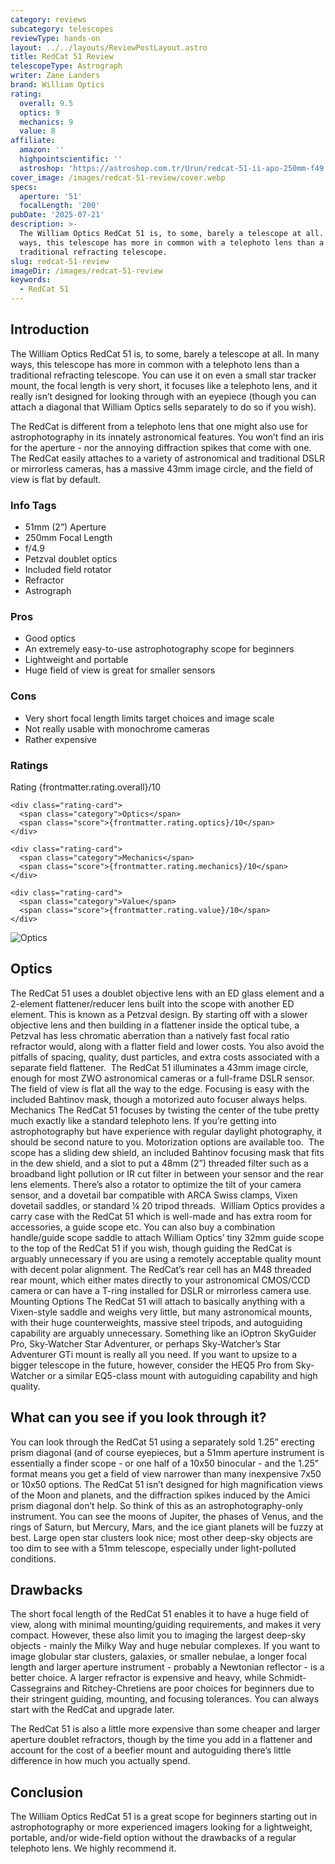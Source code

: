 ```yaml
---
category: reviews
subcategory: telescopes
reviewType: hands-on
layout: ../../layouts/ReviewPostLayout.astro
title: RedCat 51 Review
telescopeType: Astrograph
writer: Zane Landers
brand: William Optics
rating:
  overall: 9.5
  optics: 9
  mechanics: 9
  value: 8
affiliate:
  amazon: ''
  highpointscientific: ''
  astroshop: 'https://astroshop.com.tr/Urun/redcat-51-ii-apo-250mm-f49'
cover_image: /images/redcat-51-review/cover.webp
specs:
  aperture: '51'
  focalLength: '200'
pubDate: '2025-07-21'
description: >-
  The William Optics RedCat 51 is, to some, barely a telescope at all. In many
  ways, this telescope has more in common with a telephoto lens than a
  traditional refracting telescope.
slug: redcat-51-review
imageDir: /images/redcat-51-review
keywords:
  - RedCat 51
---
```


<h2>Introduction</h2>

<p class="highlight">The William Optics RedCat 51 is, to some, barely a telescope at all. In many ways, this telescope has more in common with a telephoto lens than a traditional refracting telescope. You can use it on even a small star tracker mount, the focal length is very short, it focuses like a telephoto lens, and it really isn’t designed for looking through with an eyepiece (though you can attach a diagonal that William Optics sells separately to do so if you wish).</p>
<p>The RedCat is different from a telephoto lens that one might also use for astrophotography in its innately astronomical features. You won’t find an iris for the aperture - nor the annoying diffraction spikes that come with one. The RedCat easily attaches to a variety of astronomical and traditional DSLR or mirrorless cameras, has a massive 43mm image circle, and the field of view is flat by default.</p>
<section class="info-tags">
  <h3>Info Tags</h3>
  <ul>
    <li>51mm (2”) Aperture</li>
    <li>250mm Focal Length</li>
    <li>f/4.9</li>
    <li>Petzval doublet optics</li>
    <li>Included field rotator</li>
    <li>Refractor</li>
    <li>Astrograph</li>
  </ul>
</section>

<section class="pros-cons">
  <div class="pros-block">
    <h3>Pros</h3>
    <ul>
        <li>Good optics</li>
        <li>An extremely easy-to-use astrophotography scope for beginners</li>
        <li>Lightweight and portable</li>
        <li>Huge field of view is great for smaller sensors</li>
    </ul>
  </div>
  <div class="cons-block">
    <h3>Cons</h3>
    <ul>
        <li>Very short focal length limits target choices and image scale</li>
        <li>Not really usable with monochrome cameras</li>
        <li>Rather expensive</li>
    </ul>
  </div>
</section>

<section class="ratings">
  <h3>Ratings</h3>
  <div class="ratings-grid">
    <div class="rating-card">
      <span class="category">Rating</span>
      <span class="score">{frontmatter.rating.overall}/10</span>
    </div>

    <div class="rating-card">
      <span class="category">Optics</span>
      <span class="score">{frontmatter.rating.optics}/10</span>
    </div>

    <div class="rating-card">
      <span class="category">Mechanics</span>
      <span class="score">{frontmatter.rating.mechanics}/10</span>
    </div>

    <div class="rating-card">
      <span class="category">Value</span>
      <span class="score">{frontmatter.rating.value}/10</span>
    </div>
  </div>
</section>

<Affiliates affiliate={frontmatter.affiliate} />

<img class="post-image post-image-sm" src="/images/redcat-51-review/optics.webp" alt="Optics"></img>
<h2>Optics</h2>

The RedCat 51 uses a doublet objective lens with an ED glass element and a 2-element flattener/reducer lens built into the scope with another ED element. This is known as a Petzval design. By starting off with a slower objective lens and then building in a flattener inside the optical tube, a Petzval has less chromatic aberration than a natively fast focal ratio refractor would, along with a flatter field and lower costs. You also avoid the pitfalls of spacing, quality, dust particles, and extra costs associated with a separate field flattener. 
The RedCat 51 illuminates a 43mm image circle, enough for most ZWO astronomical cameras or a full-frame DSLR sensor. The field of view is flat all the way to the edge. Focusing is easy with the included Bahtinov mask, though a motorized auto focuser always helps.
Mechanics
The RedCat 51 focuses by twisting the center of the tube pretty much exactly like a standard telephoto lens. If you’re getting into astrophotography but have experience with regular daylight photography, it should be second nature to you. Motorization options are available too. 
The scope has a sliding dew shield, an included Bahtinov focusing mask that fits in the dew shield, and a slot to put a 48mm (2”) threaded filter such as a broadband light pollution or IR cut filter in between your sensor and the rear lens elements. There’s also a rotator to optimize the tilt of your camera sensor, and a dovetail bar compatible with ARCA Swiss clamps, Vixen dovetail saddles, or standard ¼ 20 tripod threads. 
William Optics provides a carry case with the RedCat 51 which is well-made and has extra room for accessories, a guide scope etc.
You can also buy a combination handle/guide scope saddle to attach William Optics’ tiny 32mm guide scope to the top of the RedCat 51 if you wish, though guiding the RedCat is arguably unnecessary if you are using a remotely acceptable quality mount with decent polar alignment.
The RedCat’s rear cell has an M48 threaded rear mount, which either mates directly to your astronomical CMOS/CCD camera or can have a T-ring installed for DSLR or mirrorless camera use. 
Mounting Options
The RedCat 51 will attach to basically anything with a Vixen-style saddle and weighs very little, but many astronomical mounts, with their huge counterweights, massive steel tripods, and autoguiding capability are arguably unnecessary. Something like an iOptron SkyGuider Pro, Sky-Watcher Star Adventurer, or perhaps Sky-Watcher’s Star Adventurer GTi mount is really all you need. If you want to upsize to a bigger telescope in the future, however, consider the HEQ5 Pro from Sky-Watcher or a similar EQ5-class mount with autoguiding capability and high quality.
<h2>What can you see if you look through it?</h2>
<p>You can look through the RedCat 51 using a separately sold 1.25” erecting prism diagonal (and of course eyepieces, but a 51mm aperture instrument is essentially a finder scope - or one half of a 10x50 binocular - and the 1.25” format means you get a field of view narrower than many inexpensive 7x50 or 10x50 options. The RedCat 51 isn’t designed for high magnification views of the Moon and planets, and the diffraction spikes induced by the Amici prism diagonal don’t help. So think of this as an astrophotography-only instrument. You can see the moons of Jupiter, the phases of Venus, and the rings of Saturn, but Mercury, Mars, and the ice giant planets will be fuzzy at best. Large open star clusters look nice; most other deep-sky objects are too dim to see with a 51mm telescope, especially under light-polluted conditions.</p>
<h2>Drawbacks</h2>

<p>The short focal length of the RedCat 51 enables it to have a huge field of view, along with minimal mounting/guiding requirements, and makes it very compact. However, these also limit you to imaging the largest deep-sky objects - mainly the Milky Way and huge nebular complexes. If you want to image globular star clusters, galaxies, or smaller nebulae, a longer focal length and larger aperture instrument - probably a Newtonian reflector - is a better choice. A larger refractor is expensive and heavy, while Schmidt-Cassegrains and Ritchey-Chretiens are poor choices for beginners due to their stringent guiding, mounting, and focusing tolerances. You can always start with the RedCat and upgrade later.</p>
<p>The RedCat 51 is also a little more expensive than some cheaper and larger aperture doublet refractors, though by the time you add in a flattener and account for the cost of a beefier mount and autoguiding there’s little difference in how much you actually spend.</p>
<h2>Conclusion</h2>

<p>The William Optics RedCat 51 is a great scope for beginners starting out in astrophotography or more experienced imagers looking for a lightweight, portable, and/or wide-field option without the drawbacks of a regular telephoto lens. We highly recommend it.</p>

